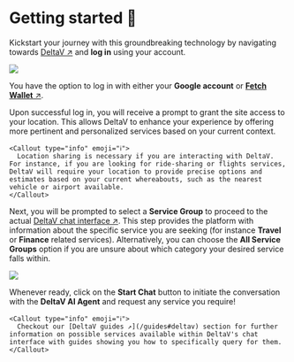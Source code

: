 
# Getting started 🎯

Kickstart your journey with this groundbreaking technology by navigating towards [DeltaV ↗️](https://deltav.agentverse.ai/login) and **log in** using your account.

![](../../../src/images/deltav/getting-started/intro_deltav.png)

You have the option to log in with either your **Google account** or [**Fetch Wallet** ↗️](/guides/fetch-network/fetch-wallet/fetch-wallet-getting-started).

Upon successful log in, you will receive a prompt to grant the site access to your location. This allows DeltaV to enhance your experience by offering more pertinent and personalized services based on your current context.

    <Callout type="info" emoji="ℹ️">
      Location sharing is necessary if you are interacting with DeltaV. For instance, if you are looking for ride-sharing or flights services, DeltaV will require your location to provide precise options and estimates based on your current whereabouts, such as the nearest vehicle or airport available.
    </Callout>

Next, you will be prompted to select a **Service Group** to proceed to the actual [DeltaV chat interface ↗️](/guides/deltav/deltav-chat-interface). This step provides the platform with information about the specific service you are seeking (for instance **Travel** or **Finance** related services). Alternatively, you can choose the **All Service Groups** option if you are unsure about which category your desired service falls within.

![](../../../src/images/deltav/getting-started/concepts_deltav_getting-started.png)

Whenever ready, click on the **Start Chat** button to initiate the conversation with the **DeltaV AI Agent** and request any service you require!

    <Callout type="info" emoji="ℹ️">
      Checkout our [DeltaV guides ↗️](/guides#deltav) section for further information on possible services available within DeltaV's chat interface with guides showing you how to specifically query for them.
    </Callout>
